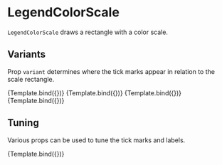 
# LegendColorScale

<Meta title="Core/Components/LegendColorScale" />

`LegendColorScale` draws a rectangle with a color scale.

<ArgsTable of={LegendColorScale} />

## Variants

Prop `variant` determines where the tick marks appear in relation to the scale rectangle.

<Canvas>
    <Story
        name="bottom"
        args={{
            variant: 'bottom',
            position: [0, 0],
            size: [80, 12],
            horizontal: true,
        }}
        component={LegendColorScale}
        decorators={[ChartWithColorLegendDecorator]}
    >
        {Template.bind({})}
    </Story>
    <Story
        name="top"
        args={{
            variant: 'top',
            position: [0, 24],
            size: [80, 12],
            horizontal: true,
        }}
        component={LegendColorScale}
        decorators={[ChartWithColorLegendDecorator]}
    >
        {Template.bind({})}
    </Story>
    <Story
        name="left"
        args={{
            variant: 'left',
            position: [60, 24],
            size: [12, 100],
            horizontal: false,
        }}
        component={LegendColorScale}
        decorators={[ChartWithColorLegendDecorator]}
    >
        {Template.bind({})}
    </Story>
    <Story
        name="right"
        args={{
            variant: 'right',
            position: [0, 24],
            size: [12, 100],
            horizontal: false,
        }}
        component={LegendColorScale}
        decorators={[ChartWithColorLegendDecorator]}
    >
        {Template.bind({})}
    </Story>
</Canvas>

## Tuning

Various props can be used to tune the tick marks and labels.

<Canvas>
    <Story
        name="tuning ticks"
        args={{
            variant: 'bottom',
            horizontal: true,
            position: [0, 0],
            size: [80, 12],
            ticks: 3,
            tickSize: 0,
            labelOffset: 6,
            style: { strokeWidth: 1, stroke: '#222222' },
        }}
        component={LegendColorScale}
        decorators={[ChartWithColorLegendDecorator]}
    >
        {Template.bind({})}
    </Story>
</Canvas>
